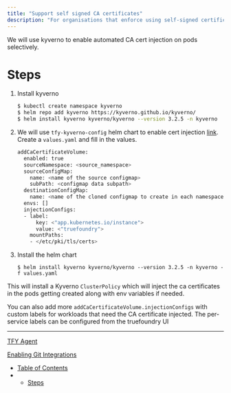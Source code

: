 ```yaml
---
title: "Support self signed CA certificates"
description: "For organisations that enforce using self-signed certificates to connect to external services or other services, Truefoundry platform will have to be configured accordingly."
---
```


We will use kyverno to enable automated CA cert injection on pods selectively.

# Steps

1. Install kyverno
   <CodeGroup>
     ```bash bash
     $ kubectl create namespace kyverno
     $ helm repo add kyverno https://kyverno.github.io/kyverno/
     $ helm install kyverno kyverno/kyverno --version 3.2.5 -n kyverno
     ```
   </CodeGroup>
2. We will use `tfy-kyverno-config` helm chart to enable cert injection [link](https://artifacthub.io/packages/helm/truefoundry/tfy-kyverno-config). Create a `values.yaml` and fill in the values.
   <CodeGroup>
     ```bash bash
     addCaCertificateVolume:
       enabled: true
       sourceNamespace: <source_namespace>
       sourceConfigMap:
         name: <name of the source configmap>
         subPath: <configmap data subpath>
       destinationConfigMap:
         name: <name of the cloned configmap to create in each namespace>
       envs: []
       injectionConfigs:
       - label:
           key: <"app.kubernetes.io/instance">
           value: <"truefoundry">
         mountPaths:
         - </etc/pki/tls/certs>
     ```
   </CodeGroup>
3. Install the helm chart
   ```
   $ helm install kyverno kyverno/kyverno --version 3.2.5 -n kyverno -f values.yaml
   ```

This will install a Kyverno `ClusterPolicy` which will inject the ca certificates in the pods getting created along with env variables if needed.

You can also add more `addCaCertificateVolume.injectionConfigs` with custom labels for workloads that need the CA certificate injected. The per-service labels can be configured from the truefoundry UI

***

[TFY Agent](/docs/tfy-agent)

[Enabling Git Integrations](/docs/enabling-git-integrations)

* [Table of Contents](#)
* * [Steps](#steps)
